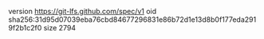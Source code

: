 version https://git-lfs.github.com/spec/v1
oid sha256:31d95d07039eba76cbd84677296831e86b72d1e13d8b0f177eda2919f2b1c2f0
size 2794
